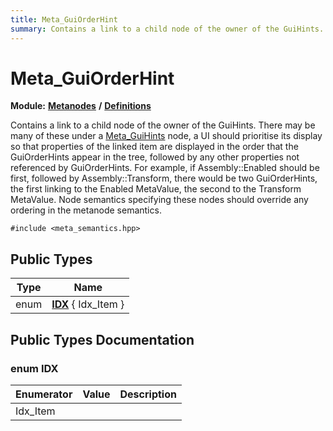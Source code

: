 ```yaml
---
title: Meta_GuiOrderHint
summary: Contains a link to a child node of the owner of the GuiHints. There may be many of these under a Meta_GuiHints node, a UI should prioritise its display so that properties of the linked item are displayed in the order that the GuiOrderHints appear in the tree, followed by any other properties not referenced by GuiOrderHints. For example, if Assembly::Enabled should be first, followed by Assembly::Transform, there would be two GuiOrderHints, the first linking to the Enabled MetaValue, the second to the Transform MetaValue. Node semantics specifying these nodes should override any ordering in the metanode semantics. 
---
```


# Meta_GuiOrderHint

**Module:** **[Metanodes](../../modules/metanodes/index.mdx)** **/** **[Definitions](../../modules/metanodes/definitions.mdx)**

Contains a link to a child node of the owner of the GuiHints. There may be many of these under a [Meta_GuiHints](../metanodes/meta-gui-hints.mdx) node, a UI should prioritise its display so that properties of the linked item are displayed in the order that the GuiOrderHints appear in the tree, followed by any other properties not referenced by GuiOrderHints. For example, if Assembly::Enabled should be first, followed by Assembly::Transform, there would be two GuiOrderHints, the first linking to the Enabled MetaValue, the second to the Transform MetaValue. Node semantics specifying these nodes should override any ordering in the metanode semantics. 

`#include <meta_semantics.hpp>`

## Public Types

| Type           | Name           |
| -------------- | -------------- |
| enum| **[IDX](#enum-idx)** \{ Idx_Item \} |

## Public Types Documentation

### enum IDX

| Enumerator | Value | Description |
| ---------- | ----- | ----------- |
| Idx_Item | |   |
